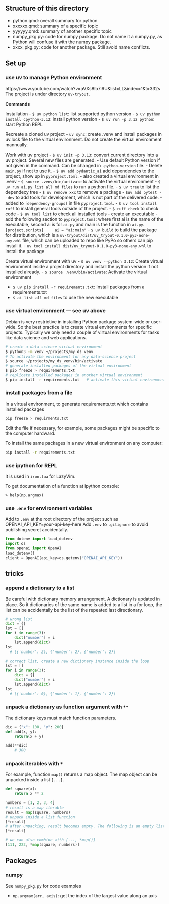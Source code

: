 ## Structure of this directory
- python.qmd: overall summary for python
- xxxxxx.qmd: summary of a specific topic
- yyyyyy.qmd: summary of another specific topic
- numpy_pkg.py: code for numpy package. Do not name it a numpy.py, as Python will confuse it with the numpy package.
- xxxx_pkg.py: code for another package. Still avoid name conflicts.

## Set up


### use uv to manage Python environment
https://www.youtube.com/watch?v=aVXs8lb7i9U&list=LL&index=1&t=332s
The project is under directory `uv-tryout`.

**Commands**

Installation
- `$ uv python list`: list supported python version
- `$ uv python install cpython-3.12`: install python version
- `$ uv run -p 3.12 python`: start Python REPL

Recreate a cloned uv project
- `uv sync`: create .venv and install packages in uv.lock file to the virtual environment. Do not create the virtual environment mannually.

Work with uv project
- `$ uv init -p 3.13`: convert current directory into a uv project. Several new files are generated. 
  - Use default Python version if not given in the command. Can be changed in `.python-version` file.
  - Delete `main.py` if not to use it.
- `$ uv add pydantic_ai`  add dependencies to the project, show up in `pyproject.toml`.
  - also created a virtual environment in .venv
  - `$ source .venv/bin/activate` to activate the virtual environment
- `$ uv run ai.py list all md files` to run a python file.
- `$ uv tree` to list the dependecy tree
- `$ uv remove xxx` to remove a package
- `$uv add pytest --dev` to add tools for development, which is not part of the delivered code.
  - added to `[dependency-groups]` in file `pyproject.tmol`.
- `$ uv tool install ruff` to install general tools outside of the project.
  - `$ ruff check` to check code
  - `$ uv tool list` to check all installed tools
- create an executable
  - add the following section to `pyproject.toml`: where first ai is the name of the executable, second ai is for `ai.py` and main is the function in `ai.py`.
    ```
    [project.scripts]
    ai = "ai:main"
    ```
  - `$ uv build` to build the package for distribution, which is a `uv-tryout/dist/uv_tryout-0.1.0-py3-none-any.whl` file, which can be uploaded to repo like PyPo so others can pip install it.
  - `uv tool install dist/uv_tryout-0.1.0-py3-none-any.whl` to install the package

Create virtual environment with uv
- `$ uv venv --python 3.12`: Create virtual environment inside a project directory and install the python version if not installed already. 
- `$ source .venv/bin/activate`: Activate the virtual environment

- `$ uv pip install -r requirements.txt`: Install packages from a requirements.txt
- `$ ai list all md files` to use the new executable


### use virtual environment --- see uv above
Debian is very restrictive in installing Python package system-wide or user-wide. So the best practice is to create virtual environments for specific projects. Typically we only need a couple of virtual environments for tasks like data science and web applications.
```sh
# create a data science virtual environment
$ python3 -m venv ~/projects/my_ds_venv
# To activate the environment for any data-science project
$ source ~/projects/my_ds_venv/bin/activate
# generate installed packages of the virtual environment
$ pip freeze > requirements.txt
# replicate installed packages in another virtual environment
$ pip install -r requirements.txt   # activate this virtual environment first
```

### install packages from a file
In a virtual environment, to generate requirements.txt which contains installed packages
```sh
pip freeze > requirments.txt
```
Edit the file if necessary, for example, some packages might be specific to the computer hardward.

To install the same packages in a new virtual environment on any computer:
```sh
pip install -r requirements.txt
```

### use ipython for REPL
It is used in `iron.lua` for LazyVim.

To get documentation of a function at ipython console:

`> help(np.argmax)`

### use `.env` for environment variables
Add to `.env` at the root directory of the project such as 
  OPENAI_API_KEY=your-api-key-here
Add `.env` to `.gitignore` to avoid publishing secret accidentally.

```python
from dotenv import load_dotenv
import os
from openai import OpenAI
load_dotenv()
client = OpenAI(api_key=os.getenv("OPENAI_API_KEY"))
```


## tricks

### append a dictionary to a list
Be careful with dictionary memory arrangement. A dictionary is updated in place. So it dictionaries of the same name is added to a list in a for loop, the list can be accidentally be the list of the repeated last directionary.

```python
# wrong list
dict = {}
lst = []
for i in range(3):
    dict["number"] = i
    lst.append(dict)
lst
  # [{'number': 2}, {'number': 2}, {'number': 2}]

# correct list, create a new dictionary instance inside the loop
lst = []
for i in range(3):
    dict = {}
    dict["number"] = i
    lst.append(dict)
lst
  # [{'number': 0}, {'number': 1}, {'number': 2}]
```

### unpack a dictionary as function argument with `**`
The dictionary keys must match function parameters.

```python
dic = {"x": 100, "y": 200}
def add(x, y):
    return(x + y)
    
add(**dic)
    # 300
```


### unpack iterables with `*`
For example, function `map()` returns a map object. The map object can be unpacked inside a list `[...]`.

```python
def square(x):
    return x ** 2

numbers = [1, 2, 3, 4]
# result is a map iterable
result = map(square, numbers)
# unpack inside a list function
[*result]
# after unpacking, result becomes empty. The following is an empty list.
[*result]

# we can also combine with [..., *map()]
[111, 222, *map(square, numbers)]
```



## Packages

### numpy
See `numpy_pkg.py` for code examples

- `np.argmax(arr, axis)`: get the index of the largest value along an axis
